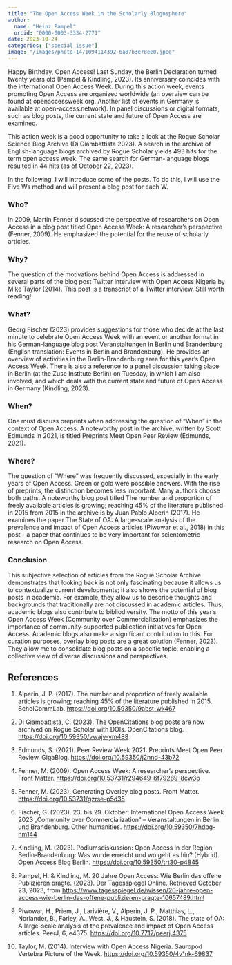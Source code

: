 ```yaml
---
title: "The Open Access Week in the Scholarly Blogosphere"
author:
  name: "Heinz Pampel"
  orcid: "0000-0003-3334-2771"
date: 2023-10-24
categories: ["special issue"]
image: "/images/photo-1471094114392-6a87b3e78ee0.jpeg"
---
```


Happy Birthday, Open Access! Last Sunday, the Berlin Declaration turned twenty years old (Pampel & Kindling, 2023). Its anniversary coincides with the international Open Access Week. During this action week, events promoting Open Access are organized worldwide (an overview can be found at openaccessweek.org. Another list of events in Germany is available at open-access.network). In panel discussions or digital formats, such as blog posts, the current state and future of Open Access are examined.

This action week is a good opportunity to take a look at the Rogue Scholar Science Blog Archive (Di Giambattista 2023). A search in the archive of English-language blogs archived by Rogue Scholar yields 493 hits for the term open access week. The same search for German-language blogs resulted in 44 hits (as of October 22, 2023).

In the following, I will introduce some of the posts. To do this, I will use the Five Ws method and will present a blog post for each W.

### Who?
In 2009, Martin Fenner discussed the perspective of researchers on Open Access in a blog post titled Open Access Week: A researcher’s perspective (Fenner, 2009). He emphasized the potential for the reuse of scholarly articles.

### Why?
The question of the motivations behind Open Access is addressed in several parts of the blog post Twitter interview with Open Access Nigeria by Mike Taylor (2014). This post is a transcript of a Twitter interview. Still worth reading!

### What?
Georg Fischer (2023) provides suggestions for those who decide at the last minute to celebrate Open Access Week with an event or another format in his German-language blog post Veranstaltungen in Berlin und Brandenburg (English translation: Events in Berlin and Brandenburg). He provides an overview of activities in the Berlin-Brandenburg area for this year's Open Access Week. There is also a reference to a panel discussion taking place in Berlin (at the Zuse Institute Berlin) on Tuesday, in which I am also involved, and which deals with the current state and future of Open Access in Germany (Kindling, 2023).

### When?
One must discuss preprints when addressing the question of “When” in the context of Open Access. A noteworthy post in the archive, written by Scott Edmunds in 2021, is titled Preprints Meet Open Peer Review (Edmunds, 2021).

### Where?
The question of “Where” was frequently discussed, especially in the early years of Open Access. Green or gold were possible answers. With the rise of preprints, the distinction becomes less important. Many authors choose both paths. A noteworthy blog post titled The number and proportion of freely available articles is growing; reaching 45% of the literature published in 2015 from 2015 in the archive is by Juan Pablo Alperin (2017). He examines the paper The State of OA: A large-scale analysis of the prevalence and impact of Open Access articles (Piwowar et al., 2018) in this post—a paper that continues to be very important for scientometric research on Open Access.

### Conclusion
This subjective selection of articles from the Rogue Scholar Archive demonstrates that looking back is not only fascinating because it allows us to contextualize current developments; it also shows the potential of blog posts in academia. For example, they allow us to describe thoughts and backgrounds that traditionally are not discussed in academic articles. Thus, academic blogs also contribute to bibliodiversity. The motto of this year's Open Access Week (Community over Commercialization) emphasizes the importance of community-supported publication initiatives for Open Access. Academic blogs also make a significant contribution to this. For curation purposes, overlay blog posts are a great solution (Fenner, 2023). They allow me to consolidate blog posts on a specific topic, enabling a collective view of diverse discussions and perspectives.

## References
1. Alperin, J. P. (2017). The number and proportion of freely available articles is growing; reaching 45% of the literature published in 2015. ScholCommLab. <https://doi.org/10.59350/9abst-wk467>

1. Di Giambattista, C. (2023). The OpenCitations blog posts are now archived on Rogue Scholar with DOIs. OpenCitations blog. <https://doi.org/10.59350/vwajv-ym488>

1. Edmunds, S. (2021). Peer Review Week 2021: Preprints Meet Open Peer Review. GigaBlog. <https://doi.org/10.59350/j2nnd-43b72>

1. Fenner, M. (2009). Open Access Week: A researcher’s perspective. Front Matter. <https://doi.org/10.53731/r294649-6f79289-8cw3b>

1. Fenner, M. (2023). Generating Overlay blog posts. Front Matter. <https://doi.org/10.53731/gzrse-p5d35>

1. Fischer, G. (2023). 23. bis 29. Oktober: International Open Access Week 2023 „Community over Commercialization“ – Veranstaltungen in Berlin und Brandenburg. Other humanities. <https://doi.org/10.59350/7hdpg-hm144>

1. Kindling, M. (2023). Podiumsdiskussion: Open Access in der Region Berlin-Brandenburg: Was wurde erreicht und wo geht es hin? (Hybrid). Open Access Blog Berlin. <https://doi.org/10.59350/trt30-p4845>

1. Pampel, H. & Kindling, M. 20 Jahre Open Access: Wie Berlin das offene Publizieren prägte. (2023). Der Tagesspiegel Online. Retrieved October 23, 2023, from <https://www.tagesspiegel.de/wissen/20-jahre-open-access-wie-berlin-das-offene-publizieren-pragte-10657489.html>

1. Piwowar, H., Priem, J., Larivière, V., Alperin, J. P., Matthias, L., Norlander, B., Farley, A., West, J., & Haustein, S. (2018). The state of OA: A large-scale analysis of the prevalence and impact of Open Access articles. PeerJ, 6, e4375. <https://doi.org/10.7717/peerj.4375>

1. Taylor, M. (2014). Interview with Open Access Nigeria. Sauropod Vertebra Picture of the Week. <https://doi.org/10.59350/4v1nk-69837>
